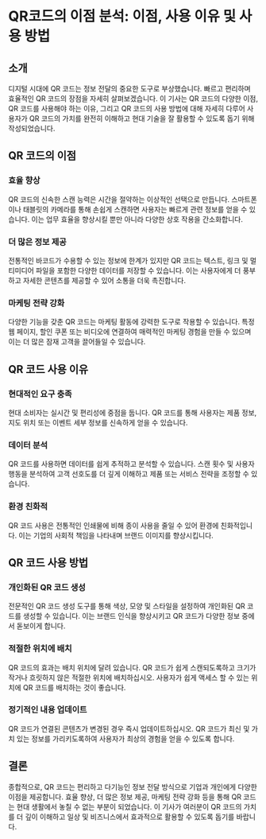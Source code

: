 # QR코드의 이점 분석: 이점, 사용 이유 및 사용 방법

## 소개
디지털 시대에 QR 코드는 정보 전달의 중요한 도구로 부상했습니다. 빠르고 편리하며 효율적인 QR 코드의 장점을 자세히 살펴보겠습니다. 이 기사는 QR 코드의 다양한 이점, QR 코드를 사용해야 하는 이유, 그리고 QR 코드의 사용 방법에 대해 자세히 다루어 사용자가 QR 코드의 가치를 완전히 이해하고 현대 기술을 잘 활용할 수 있도록 돕기 위해 작성되었습니다.

## **QR 코드의 이점**

### 효율 향상
QR 코드의 신속한 스캔 능력은 시간을 절약하는 이상적인 선택으로 만듭니다. 스마트폰이나 태블릿의 카메라를 통해 손쉽게 스캔하면 사용자는 빠르게 관련 정보를 얻을 수 있습니다. 이는 업무 효율을 향상시킬 뿐만 아니라 다양한 상호 작용을 간소화합니다.

### 더 많은 정보 제공
전통적인 바코드가 수용할 수 있는 정보에 한계가 있지만 QR 코드는 텍스트, 링크 및 멀티미디어 파일을 포함한 다양한 데이터를 저장할 수 있습니다. 이는 사용자에게 더 풍부하고 자세한 콘텐츠를 제공할 수 있어 소통을 더욱 촉진합니다.

### 마케팅 전략 강화
다양한 기능을 갖춘 QR 코드는 마케팅 활동에 강력한 도구로 작용할 수 있습니다. 특정 웹 페이지, 할인 쿠폰 또는 비디오에 연결하여 매력적인 마케팅 경험을 만들 수 있으며 이는 더 많은 잠재 고객을 끌어들일 수 있습니다.

## **QR 코드 사용 이유**

### 현대적인 요구 충족
현대 소비자는 실시간 및 편리성에 중점을 둡니다. QR 코드를 통해 사용자는 제품 정보, 지도 위치 또는 이벤트 세부 정보를 신속하게 얻을 수 있습니다.

### 데이터 분석
QR 코드를 사용하면 데이터를 쉽게 추적하고 분석할 수 있습니다. 스캔 횟수 및 사용자 행동을 분석하여 고객 선호도를 더 깊게 이해하고 제품 또는 서비스 전략을 조정할 수 있습니다.

### 환경 친화적
QR 코드 사용은 전통적인 인쇄물에 비해 종이 사용을 줄일 수 있어 환경에 친화적입니다. 이는 기업의 사회적 책임을 나타내며 브랜드 이미지를 향상시킵니다.

## **QR 코드 사용 방법**

### 개인화된 QR 코드 생성
전문적인 QR 코드 생성 도구를 통해 색상, 모양 및 스타일을 설정하여 개인화된 QR 코드를 생성할 수 있습니다. 이는 브랜드 인식을 향상시키고 QR 코드가 다양한 정보 중에서 돋보이게 합니다.

### 적절한 위치에 배치
QR 코드의 효과는 배치 위치에 달려 있습니다. QR 코드가 쉽게 스캔되도록하고 크기가 작거나 흐릿하지 않은 적절한 위치에 배치하십시오. 사용자가 쉽게 액세스 할 수 있는 위치에 QR 코드를 배치하는 것이 좋습니다.

### 정기적인 내용 업데이트
QR 코드가 연결된 콘텐츠가 변경된 경우 즉시 업데이트하십시오. QR 코드가 최신 및 가치 있는 정보를 가리키도록하여 사용자가 최상의 경험을 얻을 수 있도록 합니다.

## 결론
종합적으로, QR 코드는 편리하고 다기능인 정보 전달 방식으로 기업과 개인에게 다양한 이점을 제공합니다. 효율 향상, 더 많은 정보 제공, 마케팅 전략 강화 등을 통해 QR 코드는 현대 생활에서 놓칠 수 없는 부분이 되었습니다. 이 기사가 여러분이 QR 코드의 가치를 더 깊이 이해하고 일상 및 비즈니스에서 효과적으로 활용할 수 있도록 돕기를 바랍니다.
